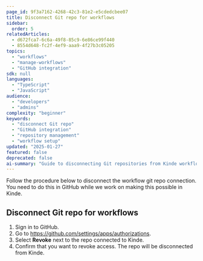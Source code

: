 ```yaml
---
page_id: 9f3a7162-4268-42c3-81e2-e5cdedcbee07
title: Disconnect Git repo for workflows
sidebar:
  order: 5
relatedArticles:
  - d672fca7-6c6a-49f8-85c9-6e86ce99f440
  - 8554d648-fc2f-4ef9-aaa9-4f27b3c05205
topics:
  - "workflows"
  - "manage-workflows"
  - "GitHub integration"
sdk: null
languages:
  - "TypeScript"
  - "JavaScript"
audience:
  - "developers"
  - "admins"
complexity: "beginner"
keywords:
  - "disconnect Git repo"
  - "GitHub integration"
  - "repository management"
  - "workflow setup"
updated: "2025-01-27"
featured: false
deprecated: false
ai-summary: "Guide to disconnecting Git repositories from Kinde workflows, including the process and implications of removing repository connections."
---
```


Follow the procedure below to disconnect the workflow git repo connection. You need to do this in GitHub while we work on making this possible in Kinde.

## Disconnect Git repo for workflows

1. Sign in to GitHub.
2. Go to https://github.com/settings/apps/authorizations.
3. Select **Revoke** next to the repo connected to Kinde.
4. Confirm that you want to revoke access. The repo will be disconnected from Kinde.
